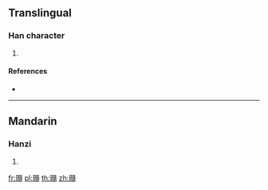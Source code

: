 {{character info/new}}
==Translingual==

===Han character===
{{Han char|rn=96|rad=玉|as=16|sn=20|four=|canj=MGNLB}}

# {{defn|Han|sort=玉16}}

====References====
* {{Han ref|kx=0745.090|dkj=21338|dj=1153.200|hdz=21145.100|uh=74CD|ud=29901}}

----

==Mandarin==

===Hanzi===
{{cmn-hanzi|pin=[[suì]] ([[sui4]])|wg=sui<sup>4</sup>}}

# {{defn|lang=cmn|sort=玉16}}

[[fr:瓍]]
[[pl:瓍]]
[[th:瓍]]
[[zh:瓍]]
